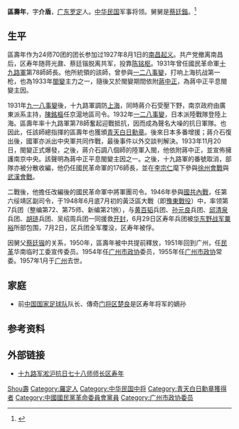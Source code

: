 '''區壽年'''{{BD|1902年|10月5日|1957年|1月15日|catIdx=Q區}}，字'''介盾'''，[[广东省|广东]][[罗定县|罗定]]人。[[中华民国|中华民国]]军事将领。舅舅是[[蔡廷鍇|蔡廷鍇]]。<ref>{{Cite web|title=爱国将领区寿年，被俘后因为提出要见粟裕，被解放军一顿暴打_蔡廷锴|url=http://www.sohu.com/a/255691149_241009|accessdate=2019-09-16|work=www.sohu.com|language=en}}</ref>

== 生平 ==
區壽年作为24师70团的团长参加过1927年8月1日的[[南昌起义|南昌起义]]。共产党撤离南昌后，区寿年随蒋光鼐、蔡廷锴脱离共军，投靠[[陈铭枢|陈铭枢]]。1931年曾任國民革命軍[[十九路軍|十九路軍]]第78師師長。他所統領的該師，曾參與[[一二八事變|一二八事變]]，打响上海抗战第一枪，也為1933年[[閩變|閩變]]主力之一，隨後又於閩變期間依附[[蔣中正|蔣中正]]，為蔣中正平息閩變主因。

1931年[[九一八事變|九一八事變]]後，十九路軍調防[[上海|上海]]，同時蔣介石受壓下野，南京政府由廣東派系主持，[[陳銘樞|陳銘樞]]任京滬地區司令。1932年[[一二八事變|一二八事變]]，日本派陸戰隊登陸上海。區壽年率十九路軍第78師奮起迎戰抵抗，因而成為聲名大噪的抗日軍隊。也因此，任該師總指揮的區壽年也獲頒[[青天白日勳章|青天白日勳章]]。後來日本多番增援；蔣介石復出後，國軍亦派出中央軍共同作戰，最後事件以外交談判解決。1933年11月20日，閩變正式爆發，之後，蔣介石調八個師的陸軍入閩，他依附蔣中正，並宣佈擁護南京中央。該聲明為蔣中正平息閩變主因之一。之後，十九路軍的番號取消，部隊亦被分散收編，他仍任國民革命軍的176師長，並在[[李宗仁|李宗仁]]麾下參與[[徐州會戰|徐州會戰]]與[[武漢會戰|武漢會戰]]。

二戰後，他擔任改編後的國民革命軍中將軍團司令。1946年參與[[國共內戰|國共內戰]]，任第六绥靖区副司令，于1948年6月底7月初的黃泛區大戰（即[[豫東戰役|豫東戰役]]）中，率领第7兵团（整编第72、第75师、新编第21旅），与[[黄百韬|黄百韬]]兵团、[[孙元良|孙元良]]兵团、[[邱清泉|邱清泉]]兵团、[[胡琏|胡琏]]兵团、吴绍周兵团一同援救[[开封|开封]]，6月29日区寿年兵团被[[华东野战军|华东野战军]][[粟裕|粟裕]]所部包围，7月2日，区兵团全军覆没，区寿年被俘。

因舅父[[蔡廷锴|蔡廷锴]]的关系，1950年，區壽年被中共提前釋放，1951年回到广州，任[[民革|民革]]华南临时工委宣传委员。1954年任[[广州市政协|广州市政协]]委员，1955年任[[广州市政协|广州市政协]]常委。1957年1月于[[广州|广州]]去世。

== 家庭 ==
*前[[中国国家足球队|中国国家足球队]]队长、傳奇[[门将|门将]][[区楚良|区楚良]]是区寿年将军的嫡孙

== 参考资料 ==
{{reflist}}

== 外部链接 ==
* [https://web.archive.org/web/20160308112026/http://www.ycwb.com/gb/content/2005-07/28/content_949316.htm 十九路军淞沪抗日七十八师师长区寿年]

{{Authority control}}
{{DEFAULTSORT:Ou区}}
[[Category:区姓|Shou壽]]
[[Category:羅定人|Category:羅定人]]
[[Category:中华民国中将|Category:中华民国中将]]
[[Category:青天白日勳章獲得者|Category:青天白日勳章獲得者]]
[[Category:中國國民黨革命委員會黨員|Category:中國國民黨革命委員會黨員]]
[[Category:广州市政协委员|Category:广州市政协委员]]